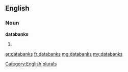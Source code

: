 ==English==

===Noun===
'''databanks'''

# {{plural of|[[databank]]}}

[[Category:English plurals]]

[[ar:databanks]]
[[fr:databanks]]
[[mg:databanks]]
[[my:databanks]]
